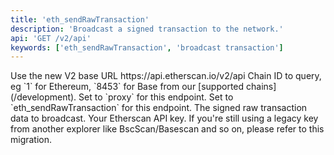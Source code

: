 ```yaml
---
title: 'eth_sendRawTransaction'
description: 'Broadcast a signed transaction to the network.'
api: 'GET /v2/api'
keywords: ['eth_sendRawTransaction', 'broadcast transaction']
---
```



<CreditChip description="Submits a pre-signed transaction for broadcast to the network" />

  <ParamField path="v2" type="string" default="v2">
    Use the new V2 base URL https://api.etherscan.io/v2/api
  </ParamField>
  <ParamField query="chainid" type="string" initialValue="1">
    Chain ID to query, eg `1` for Ethereum, `8453` for Base from our [supported chains](/development).
  </ParamField>
  <ParamField query="module" type="string" initialValue="proxy">
    Set to `proxy` for this endpoint.
  </ParamField>
  <ParamField query="action" type="string" initialValue="eth_sendRawTransaction">
    Set to `eth_sendRawTransaction` for this endpoint.
  </ParamField>
  <ParamField query="hex" type="string" initialValue="0xf904808000831cfde080">
    The signed raw transaction data to broadcast.
  </ParamField>
  <ParamField query="apikey" type="string">
    Your Etherscan API key. If you're still using a legacy key from another explorer like BscScan/Basescan and so on, please refer to this migration.
  </ParamField>

